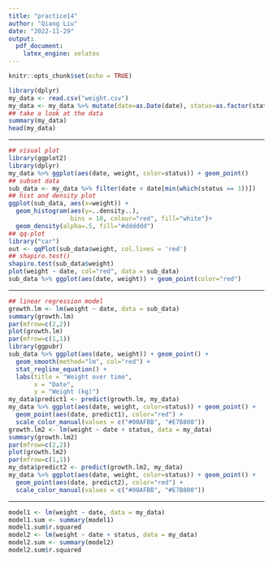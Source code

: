 ```yaml
---
title: "practice14"
author: "Qiang Liu"
date: "2022-11-29"
output:
  pdf_document: 
    latex_engine: xelatex
---
```


```r
knitr::opts_chunk$set(echo = TRUE)
```

```r
library(dplyr)
my_data <- read.csv("weight.csv")
my_data <- my_data %>% mutate(date=as.Date(date), status=as.factor(status))
## take a look at the data
summary(my_data)
head(my_data)
```

******

```r
## visual plot
library(ggplot2)
library(dplyr)
my_data %>% ggplot(aes(date, weight, color=status)) + geom_point()
## subset data
sub_data <- my_data %>% filter(date < date[min(which(status == 1))])
## hist and density plot
ggplot(sub_data, aes(x=weight)) +
  geom_histogram(aes(y=..density..),
                 bins = 10, colour="red", fill="white")+
  geom_density(alpha=.5, fill="#dddddd")
## qq-plot
library("car")
out <- qqPlot(sub_data$weight, col.lines = 'red')
## shapiro.test()
shapiro.test(sub_data$weight)
plot(weight ~ date, col="red", data = sub_data)
sub_data %>% ggplot(aes(date, weight)) + geom_point(color="red")
```

******

```r
## linear regression model
growth.lm <- lm(weight ~ date, data = sub_data)
summary(growth.lm)
par(mfrow=c(2,2))
plot(growth.lm)
par(mfrow=c(1,1))
library(ggpubr)
sub_data %>% ggplot(aes(date, weight)) + geom_point() +
  geom_smooth(method="lm", col="red") +
  stat_regline_equation() +
  labs(title = "Weight over time",
       x = "Date",
       y = "Weight (kg)")
my_data$predict1 <- predict(growth.lm, my_data)
my_data %>% ggplot(aes(date, weight, color=status)) + geom_point() +
  geom_point(aes(date, predict1), color="red") +
  scale_color_manual(values = c("#00AFBB", "#E7B800"))
growth.lm2 <- lm(weight ~ date + status, data = my_data)
summary(growth.lm2)
par(mfrow=c(2,2))
plot(growth.lm2)
par(mfrow=c(1,1))
my_data$predict2 <- predict(growth.lm2, my_data)
my_data %>% ggplot(aes(date, weight, color=status)) + geom_point() +
  geom_point(aes(date, predict2), color="red") +
  scale_color_manual(values = c("#00AFBB", "#E7B800"))
```

******

```r
model1 <- lm(weight ~ date, data = my_data)
model1.sum <- summary(model1)
model1.sum$r.squared
model2 <- lm(weight ~ date + status, data = my_data)
model2.sum <- summary(model2)
model2.sum$r.squared
```